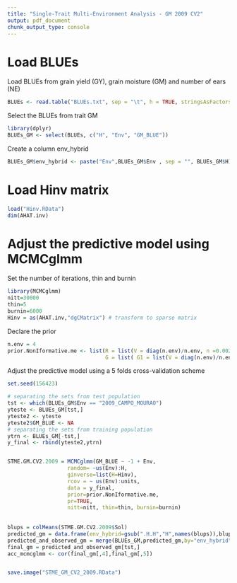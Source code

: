 ---
title: "Single-Trait Multi-Environment Analysis - GM 2009 CV2"
output: pdf_document
chunk_output_type: console
---
# Load BLUEs


Load BLUEs from grain yield (GY), grain moisture (GM) and number of ears (NE)

```{r eval=FALSE, message=FALSE}
BLUEs <- read.table("BLUEs.txt", sep = "\t", h = TRUE, stringsAsFactors = F)
```

Select the BLUEs from trait GM 

```{r eval=FALSE, message=FALSE}
library(dplyr)
BLUEs_GM <- select(BLUEs, c("H", "Env", "GM_BLUE"))
```

Create a column env_hybrid

```{r eval=FALSE, message=FALSE}
BLUEs_GM$env_hybrid <- paste("Env",BLUEs_GM$Env , sep = "", BLUEs_GM$H)
```

# Load Hinv matrix

```{r eval=FALSE, message=FALSE}
load("Hinv.RData")
dim(AHAT.inv)
```


# Adjust the predictive model using MCMCglmm


Set the number of iterations, thin and burnin

```{r eval=FALSE, message=FALSE}
library(MCMCglmm)
nitt=30000
thin=5
burnin=6000
Hinv = as(AHAT.inv,"dgCMatrix") # transform to sparse matrix
```

Declare the prior

```{r eval=FALSE, message=FALSE}
n.env = 4
prior.NonIformative.me <- list(R = list(V = diag(n.env)/n.env, n =0.002), 
                               G = list( G1 = list(V = diag(n.env)/n.env, n = 0.002)))
```


Adjust the predictive model using a 5 folds cross-validation scheme

```{r, eval=FALSE, message=FALSE}
set.seed(156423) 

# separating the sets from test population
tst <- which(BLUEs_GM$Env == "2009_CAMPO_MOURAO")
yteste <- BLUEs_GM[tst,]
yteste2 <- yteste
yteste2$GM_BLUE <- NA
# separating the sets from training population
ytrn <- BLUEs_GM[-tst,]
y_final <- rbind(yteste2,ytrn)


STME.GM.CV2.2009 = MCMCglmm(GM_BLUE ~ -1 + Env,
                   random= ~us(Env):H,
                   ginverse=list(H=Hinv),
                   rcov = ~ us(Env):units,
                   data = y_final, 
                   prior=prior.NonIformative.me,
                   pr=TRUE,
                   nitt=nitt, thin=thin, burnin=burnin)
  
   
blups = colMeans(STME.GM.CV2.2009$Sol)
predicted_gm = data.frame(env_hybrid=gsub(".H.H","H",names(blups)),blups)
predicted_and_observed_gm = merge(BLUEs_GM,predicted_gm,by="env_hybrid")
final_gm = predicted_and_observed_gm[tst,]
acc_mcmcglmm <- cor(final_gm[,4],final_gm[,5])


save.image("STME_GM_CV2_2009.RData")  
```



